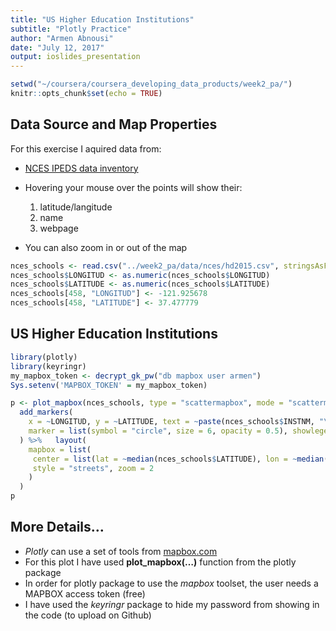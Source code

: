 ```yaml
---
title: "US Higher Education Institutions"
subtitle: "Plotly Practice"
author: "Armen Abnousi"
date: "July 12, 2017"
output: ioslides_presentation
---
```


```r
setwd("~/coursera/coursera_developing_data_products/week2_pa/")
knitr::opts_chunk$set(echo = TRUE)
```

## Data Source and Map Properties
For this exercise I aquired data from: 

+ [NCES IPEDS data inventory](https://nces.ed.gov/ipeds/datacenter/data/HD2015.zip) 

+ Hovering your mouse over the points will show their:
    1. latitude/langitude
    2. name
    3. webpage
        
+ You can also zoom in or out of the map

```r
nces_schools <- read.csv("../week2_pa/data/nces/hd2015.csv", stringsAsFactors = FALSE, fileEncoding = "CP1252")
nces_schools$LONGITUD <- as.numeric(nces_schools$LONGITUD)
nces_schools$LATITUDE <- as.numeric(nces_schools$LATITUDE)
nces_schools[458, "LONGITUD"] <- -121.925678
nces_schools[458, "LATITUDE"] <- 37.477779
```

## US Higher Education Institutions 

```r
library(plotly)
library(keyringr)
my_mapbox_token <- decrypt_gk_pw("db mapbox user armen")
Sys.setenv('MAPBOX_TOKEN' = my_mapbox_token)

p <- plot_mapbox(nces_schools, type = "scattermapbox", mode = "scattermapbox") %>%
  add_markers(
    x = ~LONGITUD, y = ~LATITUDE, text = ~paste(nces_schools$INSTNM, "\nwebpage: ", nces_schools$WEBADDR), 
    marker = list(symbol = "circle", size = 6, opacity = 0.5), showlegend = FALSE, hoverinfo = "lat+lon+text",
  ) %>%   layout(
    mapbox = list(
     center = list(lat = ~median(nces_schools$LATITUDE), lon = ~median(nces_schools$LONGITUD)),
     style = "streets", zoom = 2
    )
  )
p
```

## More Details... 

- *Plotly* can use a set of tools from [mapbox.com](https://www.mapbox.com)
- For this plot I have used **plot_mapbox(...)** function from the plotly package
- In order for plotly package to use the *mapbox* toolset, the user needs a MAPBOX access token (free)
- I have used the *keyringr* package to hide my password from showing in the code (to upload on Github)